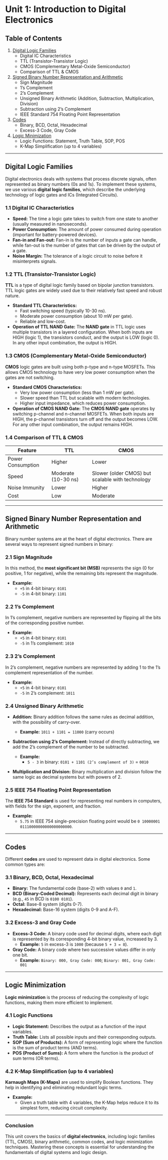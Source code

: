 # Unit 1: Introduction to Digital Electronics

## Table of Contents

1. [Digital Logic Families](#digital-logic-families)
   - Digital IC Characteristics
   - TTL (Transistor-Transistor Logic)
   - CMOS (Complementary Metal-Oxide Semiconductor)
   - Comparison of TTL & CMOS
2. [Signed Binary Number Representation and Arithmetic](#signed-binary-number-representation-and-arithmetic)
   - Sign Magnitude
   - 1’s Complement
   - 2’s Complement
   - Unsigned Binary Arithmetic (Addition, Subtraction, Multiplication, Division)
   - Subtraction using 2’s Complement
   - IEEE Standard 754 Floating Point Representation
3. [Codes](#codes)
   - Binary, BCD, Octal, Hexadecimal
   - Excess-3 Code, Gray Code
4. [Logic Minimization](#logic-minimization)
   - Logic Functions: Statement, Truth Table, SOP, POS
   - K-Map Simplification (up to 4 variables)

---

## Digital Logic Families

Digital electronics deals with systems that process discrete signals, often represented as binary numbers (0s and 1s). To implement these systems, we use various **digital logic families**, which describe the underlying technology of logic gates and ICs (Integrated Circuits).

### 1.1 Digital IC Characteristics

- **Speed:** The time a logic gate takes to switch from one state to another (usually measured in nanoseconds).
- **Power Consumption:** The amount of power consumed during operation (important for battery-powered devices).
- **Fan-in and Fan-out:** Fan-in is the number of inputs a gate can handle, while fan-out is the number of gates that can be driven by the output of a gate.
- **Noise Margin:** The tolerance of a logic circuit to noise before it misinterprets signals.

### 1.2 TTL (Transistor-Transistor Logic)

**TTL** is a type of digital logic family based on bipolar junction transistors. TTL logic gates are widely used due to their relatively fast speed and robust nature.

- **Standard TTL Characteristics:**
  - Fast switching speed (typically 10-30 ns).
  - Moderate power consumption (about 10 mW per gate).
  - Reliable and low-cost.
- **Operation of TTL NAND Gate:**
  The **NAND gate** in TTL logic uses multiple transistors in a layered configuration. When both inputs are HIGH (logic 1), the transistors conduct, and the output is LOW (logic 0). In any other input combination, the output is HIGH.

### 1.3 CMOS (Complementary Metal-Oxide Semiconductor)

**CMOS** logic gates are built using both p-type and n-type MOSFETs. This allows CMOS technology to have very low power consumption when the gates are not switching.

- **Standard CMOS Characteristics:**
  - Very low power consumption (less than 1 mW per gate).
  - Slower speed than TTL but scalable with modern technologies.
  - Higher input impedance, which reduces power consumption.
- **Operation of CMOS NAND Gate:**
  The **CMOS NAND gate** operates by switching p-channel and n-channel MOSFETs. When both inputs are HIGH, the p-channel transistors turn off and the output becomes LOW. For any other input combination, the output remains HIGH.

### 1.4 Comparison of TTL & CMOS

| Feature           | TTL                 | CMOS                                             |
| ----------------- | ------------------- | ------------------------------------------------ |
| Power Consumption | Higher              | Lower                                            |
| Speed             | Moderate (10-30 ns) | Slower (older CMOS) but scalable with technology |
| Noise Immunity    | Lower               | Higher                                           |
| Cost              | Low                 | Moderate                                         |

---

## Signed Binary Number Representation and Arithmetic

Binary number systems are at the heart of digital electronics. There are several ways to represent signed numbers in binary:

### 2.1 Sign Magnitude

In this method, the **most significant bit (MSB)** represents the sign (0 for positive, 1 for negative), while the remaining bits represent the magnitude.

- **Example:**
  - `+5` in 4-bit binary: `0101`
  - `-5` in 4-bit binary: `1101`

### 2.2 1’s Complement

In 1’s complement, negative numbers are represented by flipping all the bits of the corresponding positive number.

- **Example:**
  - `+5` in 4-bit binary: `0101`
  - `-5` in 1’s complement: `1010`

### 2.3 2’s Complement

In 2’s complement, negative numbers are represented by adding 1 to the 1’s complement representation of the number.

- **Example:**
  - `+5` in 4-bit binary: `0101`
  - `-5` in 2’s complement: `1011`

### 2.4 Unsigned Binary Arithmetic

- **Addition:** Binary addition follows the same rules as decimal addition, with the possibility of carry-over.
  - **Example:** `1011 + 1101 = 11000` (carry occurs)
- **Subtraction using 2’s Complement:** Instead of directly subtracting, we add the 2’s complement of the number to be subtracted.

  - **Example:**
    - `5 - 3` in binary: `0101 + 1101 (2’s complement of 3)` = `0010`

- **Multiplication and Division:** Binary multiplication and division follow the same logic as decimal systems but with powers of 2.

### 2.5 IEEE 754 Floating Point Representation

The **IEEE 754 Standard** is used for representing real numbers in computers, with fields for the sign, exponent, and fraction.

- **Example:**
  - `5.75` in IEEE 754 single-precision floating point would be `0 10000001 01110000000000000000000`.

---

## Codes

Different **codes** are used to represent data in digital electronics. Some common types are:

### 3.1 Binary, BCD, Octal, Hexadecimal

- **Binary:** The fundamental code (base-2) with values `0` and `1`.
- **BCD (Binary-Coded Decimal):** Represents each decimal digit in binary (e.g., `45` in BCD is `0100 0101`).
- **Octal:** Base-8 system (digits 0-7).
- **Hexadecimal:** Base-16 system (digits 0-9 and A-F).

### 3.2 Excess-3 and Gray Code

- **Excess-3 Code:** A binary code used for decimal digits, where each digit is represented by its corresponding 4-bit binary value, increased by 3.
  - **Example:** `5` in excess-3 is `1000` (because `5 + 3 = 8`).
- **Gray Code:** A binary code where two successive values differ in only one bit.
  - **Example:** `Binary: 000, Gray Code: 000`; `Binary: 001, Gray Code: 001`

---

## Logic Minimization

**Logic minimization** is the process of reducing the complexity of logic functions, making them more efficient to implement.

### 4.1 Logic Functions

- **Logic Statement:** Describes the output as a function of the input variables.
- **Truth Table:** Lists all possible inputs and their corresponding outputs.
- **SOP (Sum of Products):** A form of representing logic where the function is the sum of product terms (AND terms).
- **POS (Product of Sums):** A form where the function is the product of sum terms (OR terms).

### 4.2 K-Map Simplification (up to 4 variables)

**Karnaugh Maps (K-Maps)** are used to simplify Boolean functions. They help in identifying and eliminating redundant logic terms.

- **Example:**
  - Given a truth table with 4 variables, the K-Map helps reduce it to its simplest form, reducing circuit complexity.

---

### Conclusion

This unit covers the basics of **digital electronics**, including logic families (TTL, CMOS), binary arithmetic, common codes, and logic minimization techniques. Mastering these concepts is essential for understanding the fundamentals of digital systems and logic design.
